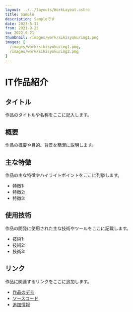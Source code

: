 ```yaml
---
layout: ../../layouts/WorkLayout.astro
title: Sample
description: Sampleです
date: 2023-6-17
from: 2021-9-25
to: 2022-9-21
thumbnail: /images/work/sikisyoku/img1.png
images: [
  /images/work/sikisyoku/img1.png,
  /images/work/sikisyoku/img2.png
]
---
```


# IT作品紹介

## タイトル

作品のタイトルや名称をここに記入します。

## 概要

作品の概要や目的、背景を簡潔に説明します。

## 主な特徴

作品の主な特徴やハイライトポイントをここに列挙します。

- 特徴1: 
- 特徴2: 
- 特徴3: 

## 使用技術

作品の開発に使用された主な技術やツールをここに記載します。

- 技術1:
- 技術2:
- 技術3:

## リンク

作品に関連するリンクをここに追加します。

- [作品のデモ](デモのURL)
- [ソースコード](ソースコードのURL)
- [追加情報](追加情報のURL)
